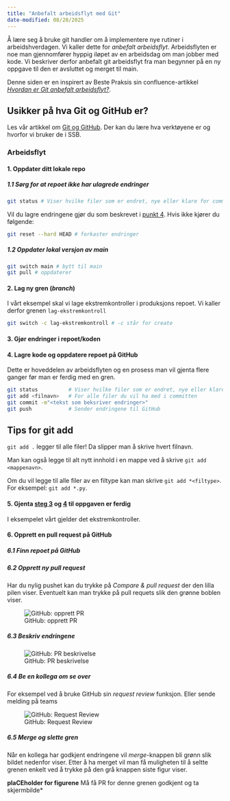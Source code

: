 ```yaml
---
title: "Anbefalt arbeidsflyt med Git"
date-modified: 08/28/2025
---
```



Å lære seg å bruke git handler om å implementere nye rutiner i arbeidshverdagen. Vi kaller dette for *anbefalt arbeidsflyt*. Arbeidsflyten er noe man gjennomfører hyppig iløpet av en arbeidsdag om man jobber med kode. Vi beskriver derfor anbefalt git arbeidsflyt fra man begynner på en ny oppgave til den er avsluttet og merget til main.

Denne siden er en inspirert av Beste Praksis sin confluence-artikkel [*Hvordan er Git anbefalt arbeidsflyt?*](https://statistics-norway.atlassian.net/wiki/spaces/BEST/pages/3206283277/Hvordan+er+anbefalt+git+arbeidsflyt).



::: {.callout-tip}
# Usikker på hva Git og GitHub er?
Les vår artikkel om [Git og GitHub](git-og-github.qmd). Der kan du lære hva verktøyene er og hvorfor vi bruker de i SSB.
:::

### Arbeidsflyt

#### 1. Oppdater ditt lokale repo

##### 1.1 Sørg for at repoet ikke har ulagrede endringer 
```.bash
git status # Viser hvilke filer som er endret, nye eller klare for commit
```
Vil du lagre endringene gjør du som beskrevet i [punkt 4](git-arbeidsflyt.qmd#lagre-kode-og-oppdatere-repoet-på-github). Hvis ikke kjører du følgende:

```.bash
git reset --hard HEAD # forkaster endringer
```
##### 1.2 Oppdater lokal versjon av main
```.bash
git switch main # bytt til main
git pull # oppdaterer
```

#### 2. Lag ny gren (*branch*)

I vårt eksempel skal vi lage ekstremkontroller i produksjons repoet. Vi kaller derfor grenen `lag-ekstremkontroll`

```.bash
git switch -c lag-ekstremkontroll # -c står for create
```

#### 3. Gjør endringer i repoet/koden

#### 4. Lagre kode og oppdatere repoet på GitHub

Dette er hoveddelen av arbeidsflyten og en prosess man vil gjenta flere ganger før man er ferdig med en gren.

```.bash
git status          # Viser hvilke filer som er endret, nye eller klare for commit
git add <filnavn>   # For alle filer du vil ha med i committen
git commit -m"<tekst som beksriver endringer>" 
git push            # Sender endringene til GitHub
```

::: {.callout-tip}
# Tips for git add
`git add .` legger til alle filer! Da slipper man å skrive hvert filnavn.

Man kan også legge til alt nytt innhold i en mappe ved å skrive `git add <mappenavn>`.

Om du vil legge til alle filer av en filtype kan man skrive `git add *<filtype>`. For eksempel: `git add *.py`.
:::

#### 5. Gjenta [steg 3](git-arbeidsflyt.qmd#gjør-endringer-i-repoetkoden) og [4](git-arbeidsflyt.qmd#lagre-kode-og-oppdatere-repoet-på-github) til oppgaven er ferdig

I eksempelet vårt gjelder det ekstremkontroller.

#### 6. Opprett en pull request på GitHub

##### 6.1 Finn repoet på GitHub

##### 6.2 Opprett ny pull request

Har du nylig pushet kan du trykke på *Compare & pull request* der den lilla pilen  viser. Eventuelt kan man trykke på pull requets slik den grønne boblen viser.

![GitHub: opprett PR](../images/git-arbeidsflyt/github-pr1.png)

##### 6.3 Beskriv endringene
![GitHub: PR beskrivelse](../images/git-arbeidsflyt/github-pr2.png)


##### 6.4 Be en kollega om se over 

For eksempel ved å bruke GitHub sin *request review* funksjon. Eller sende melding på teams 

![GitHub: Request Review](../images/git-arbeidsflyt/github-pr3.png)

##### 6.5 Merge og slette gren

Når en kollega har godkjent endringene vil *merge*-knappen bli grønn slik bildet nedenfor viser. Etter å ha merget vil man få muligheten til å seltte grenen enkelt ved å trykke på den grå knappen siste figur viser.

**plaCEholder for figurene** Må få PR for denne grenen godkjent og ta skjermbilde*


